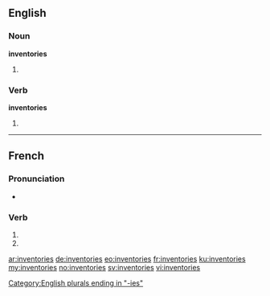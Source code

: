 {{also|inventoriés}}
==English==

===Noun===
'''inventories'''

# {{plural of|inventory}}

===Verb===
'''inventories'''

# {{third-person singular of|inventory}}

[[Category:English plurals ending in "-ies"]]

----

==French==

===Pronunciation===
* {{homophones|inventorie|inventorient}}

===Verb===
{{fr-verb-form}}

# {{conjugation of|inventorier||2|s|pres|ind|lang=fr}}
# {{conjugation of|inventorier||2|s|pres|sub|lang=fr}}

[[ar:inventories]]
[[de:inventories]]
[[eo:inventories]]
[[fr:inventories]]
[[ku:inventories]]
[[my:inventories]]
[[no:inventories]]
[[sv:inventories]]
[[vi:inventories]]